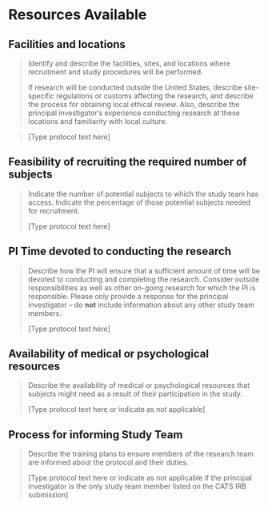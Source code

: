 # Resources Available

## Facilities and locations

> Identify and describe the facilities, sites, and locations where
> recruitment and study procedures will be performed.
>
> If research will be conducted outside the United States, describe
> site-specific regulations or customs affecting the research, and
> describe the process for obtaining local ethical review. Also,
> describe the principal investigator's experience conducting research
> at these locations and familiarity with local culture.

> \[Type protocol text here\]

## Feasibility of recruiting the required number of subjects

> Indicate the number of potential subjects to which the study team has
> access. Indicate the percentage of those potential subjects needed for
> recruitment.
>
> \[Type protocol text here\]

## PI Time devoted to conducting the research

> Describe how the PI will ensure that a sufficient amount of time will
> be devoted to conducting and completing the research. Consider outside
> responsibilities as well as other on-going research for which the PI
> is responsible. Please only provide a response for the principal
> investigator -- do **not** include information about any other study
> team members.
>
> \[Type protocol text here\]

## Availability of medical or psychological resources

> Describe the availability of medical or psychological resources that
> subjects might need as a result of their participation in the study.
>
> \[Type protocol text here or indicate as not applicable\]

## Process for informing Study Team

> Describe the training plans to ensure members of the research team are
> informed about the protocol and their duties.
>
> \[Type protocol text here or indicate as not applicable if the
> principal investigator is the only study team member listed on the
> CATS IRB submission\]
